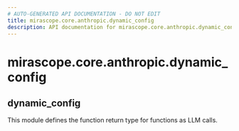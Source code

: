 ```yaml
---
# AUTO-GENERATED API DOCUMENTATION - DO NOT EDIT
title: mirascope.core.anthropic.dynamic_config
description: API documentation for mirascope.core.anthropic.dynamic_config
---
```


# mirascope.core.anthropic.dynamic_config

## <ApiType type="Module" module="mirascope.core.anthropic.dynamic_config" path="core/anthropic/dynamic_config" symbolName="dynamic_config" /> dynamic_config

This module defines the function return type for functions as LLM calls.


